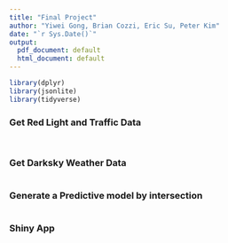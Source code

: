 ```yaml
---
title: "Final Project"
author: "Yiwei Gong, Brian Cozzi, Eric Su, Peter Kim"
date: "`r Sys.Date()`"
output:
  pdf_document: default
  html_document: default
---
```




```r
library(dplyr)
library(jsonlite)
library(tidyverse)

```



### Get Red Light and Traffic Data
```r
      


```


```r


```




### Get Darksky Weather Data
```r



```



### Generate a Predictive model by intersection
```r



```


### Shiny App
```r


```





